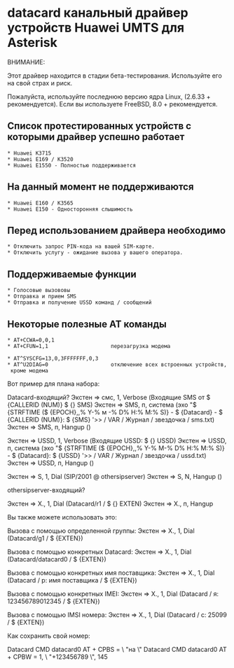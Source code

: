 =datacard канальный драйвер устройств Huawei UMTS для Asterisk=

ВНИМАНИЕ:

Этот драйвер находится в стадии бета-тестирования. Используйте его на свой страх и риск.

Пожалуйста, используйте последнюю версию ядра Linux, (2.6.33 + рекомендуется). Если вы используете FreeBSD, 8.0 + рекомендуется.

==Список протестированных устройств с которыми драйвер успешно работает==
 * Huawei K3715
 * Huawei E169 / K3520
 * Huawei E1550 - Полностью поддерживается

==На данный момент не поддерживаются==
 * Huawei E160 / K3565
 * Huawei E150 - Односторонняя слышимость

==Перед использованием драйвера необходимо==
 * Отключить запрос PIN-кода на вашей SIM-карте.
 * Отключить услугу - ожидание вызова у вашего оператора.

==Поддерживаемые функции== 
 * Голосовые вызововы
 * Отправка и прием SMS 
 * Отправка и получение USSD команд / сообщений

==Некоторые полезные АТ команды==
 * AT+CCWA=0,0,1
 * AT+CFUN=1,1                    перезагрузка модема
{{{AT^CARDLOCK="<code>"}}}
 * AT^SYSCFG=13,0,3FFFFFFF,0,3
 * AT^U2DIAG=0                    отключение всех встроенных устройств, кроме модема

Вот пример для плана набора:

Datacard-входящий? Экстен => смс, 1, Verbose (Входящие SMS от $ {CALLERID (NUM)} $ {} SMS) Экстен => SMS, п, система (эхо "$ {STRFTIME ($ {EPOCH},,% Y-% м -% D% H:% M:% S)} - $ {Datacard} - $ {CALLERID (NUM)}: $ {SMS} '>> / VAR / Журнал / звездочка / sms.txt) Экстен => SMS, п, Hangup ()

Экстен => USSD, 1, Verbose (Входящие USSD: $ {} USSD) Экстен => USSD, п, система (эхо "$ {STRFTIME ($ {EPOCH},,% Y-% M-% D% H:% M:% S)} - $ {Datacard}: $ {USSD} '>> / VAR / Журнал / звездочка / ussd.txt) Экстен => USSD, п, Hangup ()

Экстен => S, 1, Dial (SIP/2001 @ othersipserver) Экстен => S, N, Hangup ()

othersipserver-входящий?

Экстен => X., 1, Dial (Datacard/r1 / $ {} EXTEN) Экстен => X., п, Hangup

Вы также можете использовать это:

Вызова с помощью определенной группы: Экстен => X., 1, Dial (Datacard/g1 / $ {EXTEN})

Вызова с помощью конкретных Datacard: Экстен => X., 1, Dial (Datacard/datacard0 / $ {EXTEN})

Вызова с помощью конкретных имя поставщика: Экстен => X., 1, Dial (Datacard / р: имя поставщика / $ {EXTEN})

Вызова с помощью конкретных IMEI: Экстен => X., 1, Dial (Datacard / я: 123456789012345 / $ {EXTEN})

Вызова с помощью IMSI номера: Экстен => X., 1, Dial (Datacard / с: 25099 / $ {EXTEN})

Как сохранить свой номер:

Datacard CMD datacard0 AT + CPBS = \ "на \" Datacard CMD datacard0 AT + CPBW = 1, \ "+123456789 \", 145